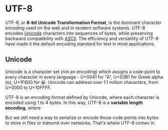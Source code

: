 # UTF-8

UTF-8, or **8-bit Unicode Transformation Format**, is the dominant character encoding used on the web and in modern software systems. UTF-8 encodes [Unicode](#unicode) characters into sequences of bytes, while preserving backward compatibility with [ASCII](/encoding/ascii). The efficiency and versatility of UTF-8 have made it the default encoding standard for text in most applications.

## Unicode

Unicode is a character set (not an encoding) which assigns a code point to every character in every language - U+0041 for "A", U+03B1 for Greek alpha (α), U+1F600 for 😀. Unicode can address over 1.1 million characters, from U+0000 to U+10FFFF.

UTF-8 is an encoding format defined by Unicode, where each character is encoded using 1 to 4 bytes. In this way, UTF-8 is a **variable length encoding**, where 

 But we still need a way to serialize or encode those code points into bytes to store in files or transmit over networks. That's where UTF-8 comes in.